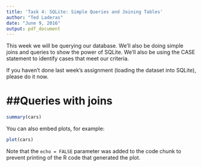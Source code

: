 ```yaml
---
title: 'Task 4: SQLite: Simple Queries and Joining Tables'
author: "Ted Laderas"
date: "June 9, 2016"
output: pdf_document
---
```


This week we will be querying our database. We'll also be doing simple joins and queries to show the power of SQLite. We'll also be using the CASE statement to identify cases that meet our criteria.

If you haven't done last week's assignment (loading the dataset into SQLite), please do it now.

##Queries with joins
=======

```r
summary(cars)
```

You can also embed plots, for example:

```r
plot(cars)
```

Note that the `echo = FALSE` parameter was added to the code chunk to prevent printing of the R code that generated the plot.
